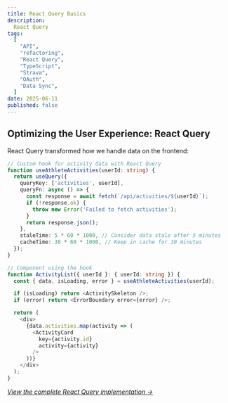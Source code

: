 ```yaml
---
title: React Query Basics
description:
  React Query
tags:
  [
    "API",
    "refactoring",
    "React Query",
    "TypeScript",
    "Strava",
    "OAuth",
    "Data Sync",
  ]
date: 2025-06-11
published: false
---
```


## Optimizing the User Experience: React Query

React Query transformed how we handle data on the frontend:

```typescript
// Custom hook for activity data with React Query
function useAthleteActivities(userId: string) {
  return useQuery({
    queryKey: ['activities', userId],
    queryFn: async () => {
      const response = await fetch(`/api/activities/${userId}`);
      if (!response.ok) {
        throw new Error('Failed to fetch activities');
      }
      return response.json();
    },
    staleTime: 5 * 60 * 1000, // Consider data stale after 5 minutes
    cacheTime: 30 * 60 * 1000, // Keep in cache for 30 minutes
  });
}

// Component using the hook
function ActivityList({ userId }: { userId: string }) {
  const { data, isLoading, error } = useAthleteActivities(userId);

  if (isLoading) return <ActivitySkeleton />;
  if (error) return <ErrorBoundary error={error} />;

  return (
    <div>
      {data.activities.map(activity => (
        <ActivityCard
          key={activity.id}
          activity={activity}
        />
      ))}
    </div>
  );
}
```

_[View the complete React Query implementation →](https://github.com/karltiama/endurorevamp/blob/main/hooks/useActivities.ts)_